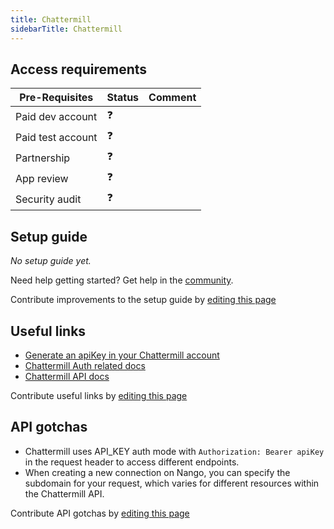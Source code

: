```yaml
---
title: Chattermill
sidebarTitle: Chattermill
---
```



<Overview />
<PreBuiltTooling />
<PreBuiltUseCases />

## Access requirements
| Pre-Requisites | Status | Comment|
| - | - | - |
| Paid dev account | ❓ |  |
| Paid test account | ❓ |  |
| Partnership | ❓ | |
| App review | ❓ |  |
| Security audit | ❓ | |


## Setup guide

_No setup guide yet._

<Tip>Need help getting started? Get help in the [community](https://nango.dev/slack).</Tip>

<Note>Contribute improvements to the setup guide by [editing this page](https://github.com/nangohq/nango/tree/master/docs-v2/integrations/all/chattermill.mdx)</Note>


## Useful links

-   [Generate an apiKey in your Chattermill account](https://app.chattermill.com/settings/api)
-   [Chattermill Auth related docs](https://apidocs.chattermill.com/#authentication)
-   [Chattermill API docs](https://apidocs.chattermill.com/#resources)

<Note>Contribute useful links by [editing this page](https://github.com/nangohq/nango/tree/master/docs-v2/integrations/all/chattermill.mdx)</Note>

## API gotchas

- Chattermill uses API_KEY auth mode with `Authorization: Bearer apiKey` in the request header to access different endpoints.
- When creating a new connection on Nango, you can specify the subdomain for your request, which varies for different resources within the Chattermill API.

<Note>Contribute API gotchas by [editing this page](https://github.com/nangohq/nango/tree/master/docs-v2/integrations/all/chattermill.mdx)</Note>